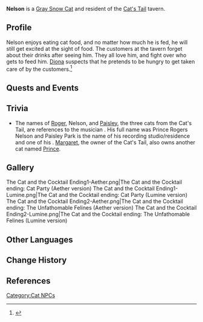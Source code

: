 {{About|the cat|the regular [[NPC]]|Nelson}}
{{Character Infobox
|image            = Wildlife Gray Snow Cat Icon.png
|type             = NPC
|name             = Nelson
|region           = Mondstadt
|affiliation      = The Cat's Tail
}}
'''Nelson''' is a [[Wildlife#Cats|Gray Snow Cat]] and resident of the [[Cat's Tail]] tavern.
<!--
==Location==
<gallery>
NPC Location Nelson (Cat).png|Nelson's location
NPC Location Nelson (Cat) Context.png|Additional context
</gallery>
-->
==Profile==
Nelson enjoys eating cat food, and no matter how much he is fed, he will still get excited at the sight of food. The customers at the tavern forget about their drinks after seeing him. They all love him, and fight over who gets to feed him. [[Diona]] suspects that he pretends to be hungry to get taken care of by the customers.<ref>{{Ref/Quest|To Catch a Kitten}}</ref>

==Quests and Events==
{{Quests and Events}}

==Trivia==
*The names of [[Roger]], Nelson, and [[Paisley]], the three cats from the Cat's Tail, are references to the musician {{w|Prince (musician)|Prince}}. His full name was Prince Rogers Nelson and Paisley Park is the name of his recording studio/residence and one of his {{w|Paisley Park (song)|songs}}. [[Margaret]], the owner of the Cat's Tail, also owns another cat named [[Prince]].

==Gallery==
<gallery>
The Cat and the Cocktail Ending1-Aether.png|The Cat and the Cocktail ending: Cat Party (Aether version)
The Cat and the Cocktail Ending1-Lumine.png|The Cat and the Cocktail ending: Cat Party (Lumine version)
The Cat and the Cocktail Ending2-Aether.png|The Cat and the Cocktail ending: The Unfathomable Felines (Aether version)
The Cat and the Cocktail Ending2-Lumine.png|The Cat and the Cocktail ending: The Unfathomable Felines (Lumine version)
</gallery>

==Other Languages==
{{Other Languages|default_hidden = 1
|en       = Nelson
|zhs      = 内尔森
|zhs_rm   = Nèi'ěrsēn
|zht      = 內爾森
|zht_rm   = Nèi'ěrsēn
|ja       = ネルソン
|ja_rm    = Neruson
|ko       = 닐슨
|ko_rm    = Nilseun
|es       = Nelson
|fr       = Nelson
|ru       = Нельсон
|th       = Nelson
|vi       = Nelson
|de       = Nelson
|id       = Nelson
|pt       = Nelson
|tr       = 
|it       = 
}}

==Change History==
{{Change History|1.5}}

==References==
{{Reflist}}

[[Category:Cat NPCs]]